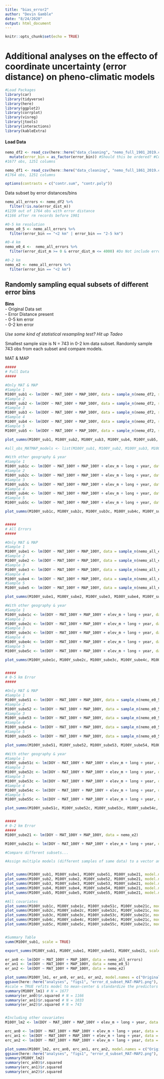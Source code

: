 ```yaml
---
title: "bias_error2"
author: "Devin Gamble"
date: "8/24/2020"
output: html_document
---
```


```r
knitr::opts_chunk$set(echo = TRUE)
```

# Additional analyses on the effecto of coordinate uncertainty (error distance) on pheno-climatic models  

```r
#Load Packages
library(car)
library(tidyverse)
library(here)
library(ggplot2)
library(corrplot)
library(visreg)
library(jtools)
library(interactions)
library(kableExtra)
```


#### Load Data  
```r
nemo_df2 <- read_csv(here::here("data_cleaning", "nemo_full_1901_2019.csv")) %>%  
  mutate(error_bin = as_factor(error_bin)) #Should this be ordered? #Combined specimen & climate data from 1901-2019
#1677 obs, 1251 columns

nemo_df1 <- read_csv(here::here("data_cleaning", "nemo_full_1861_2019.csv")) #Combined data for all years
#1764 obs, 1251 columns

options(contrasts = c("contr.sum", "contr.poly"))
```

Data subset by error distances/bins  
```r
nemo_all_errors <- nemo_df2 %>% 
  filter(!is.na(error_dist_m)) 
#1239 out of 1764 obs with error distance
#1166 after rm records before 1901

#0-5 km resolution
nemo_e0_5 <- nemo_all_errors %>% 
  filter(error_bin == "<2 km" | error_bin == "2-5 km") 

#0-4 km
nemo_e0_4 <-  nemo_all_errors %>% 
  filter(error_dist_m >= 0 & error_dist_m <= 4000) #Do Not include error_bin in models

#0-2 km
nemo_e2 <- nemo_all_errors %>% 
  filter(error_bin == "<2 km") 

```


## Randomly sampling equal subsets of different error bins  
**Bins**  
- Original Data set  
- Error Distance present  
- 0-5 km error  
- 0-2 km error  

*Use some kind of statistical resampling test?*
*Hit up Tadeo*  

Smallest sample size is N = 743 in 0-2 km data subset. Randomly sample 743 obs from each subset and compare models.  

MAT & MAP  
```r
#####
# Full Data
#####

#Only MAT & MAP
#Sample 1
M100Y_sub1 <- lm(DOY ~ MAT_100Y + MAP_100Y, data = sample_n(nemo_df2, size = 743, replace = FALSE))
#Sample 2
M100Y_sub2 <- lm(DOY ~ MAT_100Y + MAP_100Y, data = sample_n(nemo_df2, size = 743, replace = FALSE))
#Sample 3
M100Y_sub3 <- lm(DOY ~ MAT_100Y + MAP_100Y, data = sample_n(nemo_df2, size = 743, replace = FALSE))
#Sample 4
M100Y_sub4 <- lm(DOY ~ MAT_100Y + MAP_100Y, data = sample_n(nemo_df2, size = 743, replace = FALSE))
#Sample 5
M100Y_sub5 <- lm(DOY ~ MAT_100Y + MAP_100Y, data = sample_n(nemo_df2, size = 743, replace = FALSE))

plot_summs(M100Y_sub1, M100Y_sub2, M100Y_sub3, M100Y_sub4, M100Y_sub5, model.names = c("og1", "og2", "og3", "og4", "og5"), scale = TRUE) + theme_bw()

#all_obs_MATMAP_models <- list(M100Y_sub1, M100Y_sub2, M100Y_sub3, M100Y_sub4, M100Y_sub5) #Cannot extract models for 

#With other geography & year
#Sample 1
M100Y_sub1c <- lm(DOY ~ MAT_100Y + MAP_100Y + elev_m + long + year, data = sample_n(nemo_df2, size = 743, replace = FALSE))
#Sample 2
M100Y_sub2c <- lm(DOY ~ MAT_100Y + MAP_100Y + elev_m + long + year, data = sample_n(nemo_df2, size = 743, replace = FALSE))
#Sample 3
M100Y_sub3c <- lm(DOY ~ MAT_100Y + MAP_100Y + elev_m + long + year, data = sample_n(nemo_df2, size = 743, replace = FALSE))
#Sample 4
M100Y_sub4c <- lm(DOY ~ MAT_100Y + MAP_100Y + elev_m + long + year, data = sample_n(nemo_df2, size = 743, replace = FALSE))
#Sample 5
M100Y_sub5c <- lm(DOY ~ MAT_100Y + MAP_100Y + elev_m + long + year, data = sample_n(nemo_df2, size = 743, replace = FALSE))

plot_summs(M100Y_sub1c, M100Y_sub2c, M100Y_sub3c, M100Y_sub4c, M100Y_sub5c, model.names = c("og1", "og2", "og3", "og4", "og5"), scale = TRUE) + theme_bw()


#####
# All Errors  
#####

#Only MAT & MAP
#Sample 1
M100Y_sube1 <- lm(DOY ~ MAT_100Y + MAP_100Y, data = sample_n(nemo_all_errors, size = 743, replace = FALSE))
#Sample 2
M100Y_sube2 <- lm(DOY ~ MAT_100Y + MAP_100Y, data = sample_n(nemo_all_errors, size = 743, replace = FALSE))
#Sample 3
M100Y_sube3 <- lm(DOY ~ MAT_100Y + MAP_100Y, data = sample_n(nemo_all_errors, size = 743, replace = FALSE))
#Sample 4
M100Y_sube4 <- lm(DOY ~ MAT_100Y + MAP_100Y, data = sample_n(nemo_all_errors, size = 743, replace = FALSE))
#Sample 5
M100Y_sube5 <- lm(DOY ~ MAT_100Y + MAP_100Y, data = sample_n(nemo_all_errors, size = 743, replace = FALSE))

plot_summs(M100Y_sube1, M100Y_sube2, M100Y_sube3, M100Y_sube4, M100Y_sube5, model.names = c("all_e1", "all_e2", "all_e3", "all_e4", "all_e5"), scale = TRUE) + theme_bw()

#With other geography & year
#Sample 1
M100Y_sube1c <- lm(DOY ~ MAT_100Y + MAP_100Y + elev_m + long + year, data = sample_n(nemo_all_errors, size = 743, replace = FALSE))
#Sample 2
M100Y_sube2c <- lm(DOY ~ MAT_100Y + MAP_100Y + elev_m + long + year, data = sample_n(nemo_all_errors, size = 743, replace = FALSE))
#Sample 3
M100Y_sube3c <- lm(DOY ~ MAT_100Y + MAP_100Y + elev_m + long + year, data = sample_n(nemo_all_errors, size = 743, replace = FALSE))
#Sample 4
M100Y_sube4c <- lm(DOY ~ MAT_100Y + MAP_100Y + elev_m + long + year, data = sample_n(nemo_all_errors, size = 743, replace = FALSE))
#Sample 5
M100Y_sube5c <- lm(DOY ~ MAT_100Y + MAP_100Y + elev_m + long + year, data = sample_n(nemo_all_errors, size = 743, replace = FALSE))

plot_summs(M100Y_sube1c, M100Y_sube2c, M100Y_sube3c, M100Y_sube4c, M100Y_sube5c, model.names = c("all_e1", "all_e2", "all_e3", "all_e4", "all_e5"), scale = TRUE) + theme_bw()


#####
# 0-5 km Error  
#####

#Only MAT & MAP
#Sample 1
M100Y_sube51 <- lm(DOY ~ MAT_100Y + MAP_100Y, data = sample_n(nemo_e0_5, size = 743, replace = FALSE))
#Sample 2
M100Y_sube52 <- lm(DOY ~ MAT_100Y + MAP_100Y, data = sample_n(nemo_e0_5, size = 743, replace = FALSE))
#Sample 3
M100Y_sube53 <- lm(DOY ~ MAT_100Y + MAP_100Y, data = sample_n(nemo_e0_5, size = 743, replace = FALSE))
#Sample 4
M100Y_sube54 <- lm(DOY ~ MAT_100Y + MAP_100Y, data = sample_n(nemo_e0_5, size = 743, replace = FALSE))
#Sample 5
M100Y_sube55 <- lm(DOY ~ MAT_100Y + MAP_100Y, data = sample_n(nemo_e0_5, size = 743, replace = FALSE))

plot_summs(M100Y_sube51, M100Y_sube52, M100Y_sube53, M100Y_sube54, M100Y_sube55, model.names = c("0-5_1", "0-5_2", "0-5_3", "0-5_4", "0-5_5"), scale = TRUE) + theme_bw()

#With other geography & year
#Sample 1
M100Y_sube51c <- lm(DOY ~ MAT_100Y + MAP_100Y + elev_m + long + year, data = sample_n(nemo_e0_5, size = 743, replace = FALSE))
#Sample 2
M100Y_sube52c <- lm(DOY ~ MAT_100Y + MAP_100Y + elev_m + long + year, data = sample_n(nemo_e0_5, size = 743, replace = FALSE))
#Sample 3
M100Y_sube53c <- lm(DOY ~ MAT_100Y + MAP_100Y + elev_m + long + year, data = sample_n(nemo_e0_5, size = 743, replace = FALSE))
#Sample 4
M100Y_sube54c <- lm(DOY ~ MAT_100Y + MAP_100Y + elev_m + long + year, data = sample_n(nemo_e0_5, size = 743, replace = FALSE))
#Sample 5
M100Y_sube55c <- lm(DOY ~ MAT_100Y + MAP_100Y + elev_m + long + year, data = sample_n(nemo_e0_5, size = 743, replace = FALSE))

plot_summs(M100Y_sube51c, M100Y_sube52c, M100Y_sube53c, M100Y_sube54c, M100Y_sube55c, model.names = c("0-5_1", "0-5_2", "0-5_3", "0-5_4", "0-5_5"), scale = TRUE) + theme_bw()


#####
# 0-2 km Error  
#####
M100Y_sube21 <- lm(DOY ~ MAT_100Y + MAP_100Y, data = nemo_e2)

M100Y_sube21c <- lm(DOY ~ MAT_100Y + MAP_100Y + elev_m + long + year, data = nemo_e2)
```


```r
#Compare different subsets...

#Assign multiple models (different samples of same data) to a vector and randomly draw from them to plot? Doesn't work with lists


plot_summs(M100Y_sub1, M100Y_sube1, M100Y_sube51, M100Y_sube21, model.names = c("og1", "all_e1", "0-5_1", "0-2*"), scale = TRUE) + theme_bw()
plot_summs(M100Y_sub2, M100Y_sube2, M100Y_sube52, M100Y_sube21, model.names = c("og1", "all_e1", "0-5_1", "0-2*"), scale = TRUE) + theme_bw()
plot_summs(M100Y_sub3, M100Y_sube3, M100Y_sube53, M100Y_sube21, model.names = c("og1", "all_e1", "0-5_1", "0-2*"), scale = TRUE) + theme_bw()
plot_summs(M100Y_sub4, M100Y_sube4, M100Y_sube54, M100Y_sube21, model.names = c("og1", "all_e1", "0-5_1", "0-2*"), scale = TRUE) + theme_bw()
plot_summs(M100Y_sub5, M100Y_sube5, M100Y_sube55, M100Y_sube21, model.names = c("og1", "all_e1", "0-5_1", "0-2*"), scale = TRUE) + theme_bw()

#All covariates
plot_summs(M100Y_sub1c, M100Y_sube1c, M100Y_sube51c, M100Y_sube21c, model.names = c("og1", "all_e1", "0-5_1", "0-2*"), scale = TRUE) + theme_bw()
plot_summs(M100Y_sub2c, M100Y_sube2c, M100Y_sube52c, M100Y_sube21c, model.names = c("og1", "all_e1", "0-5_1", "0-2*"), scale = TRUE) + theme_bw()
plot_summs(M100Y_sub3c, M100Y_sube3c, M100Y_sube53c, M100Y_sube21c, model.names = c("og1", "all_e1", "0-5_1", "0-2*"), scale = TRUE) + theme_bw()
plot_summs(M100Y_sub4c, M100Y_sube4c, M100Y_sube54c, M100Y_sube21c, model.names = c("og1", "all_e1", "0-5_1", "0-2*"), scale = TRUE) + theme_bw()
plot_summs(M100Y_sub5c, M100Y_sube5c, M100Y_sube55c, M100Y_sube21c, model.names = c("og1", "all_e1", "0-5_1", "0-2*"), scale = TRUE) + theme_bw()


#Summary Table
summ(M100Y_sub1, scale = TRUE)

export_summs(M100Y_sub1, M100Y_sube1, M100Y_sube51, M100Y_sube21, scale = TRUE)

```


```r
er_an0 <- lm(DOY ~ MAT_100Y + MAP_100Y, data = nemo_all_errors)
er_an1 <- lm(DOY ~ MAT_100Y + MAP_100Y, data = nemo_e0_5)
er_an2 <- lm(DOY ~ MAT_100Y + MAP_100Y, data = nemo_e2)

plot_summs(M100Y_lm1, er_an0, er_an1, er_an2, model.names = c("Original", "all errors", "0-5 km", "0-2 km"), scale = TRUE) + theme_bw()
ggsave(here::here("analyses", "figs1", "error_d_subset_MAT-MAP1.png"), width = 6, height = 4)
#scale = TRUE refits model to mean-center & standardize the predictors but not the response. Use 'center = TRUE' to only mean center variables
summary(M100Y_lm1) # N = 1677
summary(er_an0)$r.squared # N = 1166
summary(er_an1)$r.squared # N = 1033
summary(er_an2)$r.squared # N = 743


#Including other covariates
M100Y_lm2 <- lm(DOY ~ MAT_100Y + MAP_100Y + elev_m + long + year, data = nemo_df2)

erc_an0 <- lm(DOY ~ MAT_100Y + MAP_100Y + elev_m + long + year, data = nemo_all_errors)
erc_an1 <- lm(DOY ~ MAT_100Y + MAP_100Y + elev_m + long + year, data = nemo_e0_5)
erc_an2 <- lm(DOY ~ MAT_100Y + MAP_100Y + elev_m + long + year, data = nemo_e2)

plot_summs(M100Y_lm2, erc_an0, erc_an1, erc_an2, model.names = c("Original", "All errors", "0-5 km", "0-2 km"), scale = TRUE) + theme_bw()
ggsave(here::here("analyses", "figs1", "error_d_subset_MAT-MAP2.png"), width = 6, height = 4)
summary(M100Y_lm2)
summary(erc_an0)$r.squared
summary(erc_an1)$r.squared
summary(erc_an2)$r.squared




```





